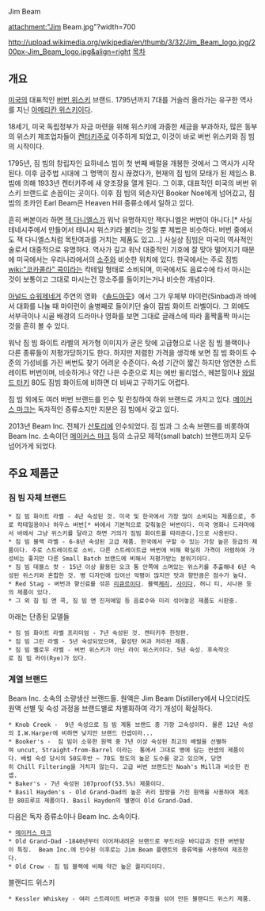 Jim Beam

attachment:"Jim Beam.jpg"?width=700

http://upload.wikimedia.org/wikipedia/en/thumb/3/32/Jim_Beam_logo.jpg/200px-Jim_Beam_logo.jpg&align=right
[[목차]]
== 개요 ==
[[미국]]의 대표적인 [[버번 위스키]] 브랜드. 1795년까지 7대를 거슬러 올라가는 유구한 역사를 지닌 [[아메리칸 위스키]]이다. 

18세기, 미국 독립정부가 자금 마련을 위해 위스키에 과중한 세금을 부과하자, 많은 동부의 위스키 제조업자들이 [[켄터키]]주로 이주하게 되었고, 이것이 바로 버번 위스키와 짐 빔의 시작이다.

1795년, 짐 빔의 창립자인 요하네스 빔이 첫 번째 배럴을 개봉한 것에서 그 역사가 시작된다. 이후 금주법 시대에 그 명맥이 잠시 끊겼다가, 현재의 짐 빔의 모태가 된 제임스 B. 빔에 의해 1933년 켄터키주에 새 양조장을 열게 된다. 그 이후, 대표적인 미국의 버번 위스키 브랜드로 손꼽이는 곳이다. 이후 짐 빔의 외손자인 Booker Noe에게 넘어갔고, 짐 빔의 조카인 Earl Beam은 Heaven Hill 증류소에서 일하고 있다.

흔히 버본이라 하면 [[잭 다니엘스]]가 워낙 유명하지만 잭다니엘은 버번이 아니다.[* 사실 테네시주에서 만들어서 테니시 위스키라 불리는 것일 뿐 제법은 비슷하다. 버번 중에서도 잭 다니엘스처럼 목탄여과를 거치는 제품도 있고...] 사실상 짐빔은 미국의 역사적인 술로서 대중적으로 유명하다. 역사가 깊고 워낙 대중적인 기호에 잘 맞아 떨어지기 때문에 미국에서는 우리나라에서의 [[소주]]와 비슷한 위치에 있다. 한국에서는 주로 짐빔[[wiki:"코카콜라" 콕]]이라는 칵테일 형태로 소비되며, 미국에서도 음료수에 타서 마시는 것이 보통이고 그대로 마시는건 깡소주를 들이키는거나 비슷한 개념이다.

[[아널드 슈워제네거]] 주연의 영화 《[[솔드아웃]]》에서 그가 우체부 마이런(Sinbad)과 바에서 대화를 나눌 때 마이런이 술병째로 들이키던 술이 짐빔 화이트 라벨이다. 그 외에도 서부극이나 시골 배경의 드라마나 영화를 보면 그대로 글래스에 따라 홀짝홀짝 마시는 것을 흔히 볼 수 있다.

워낙 짐 빔 화이트 라벨의 저가형 이미지가 굳은 탓에 고급형으로 나온 짐 빔 블랙이나 다른 종류들이 저평가당하기도 한다. 하지만 저렴한 가격을 생각해 보면 짐 빔 화이트 수준의 가성비를 가진 버번도 찾기 어려운 수준이다. 숙성 기간이 짧긴 하지만 엄연한 스트레이트 버번이며, 비슷하거나 약간 나은 수준으로 치는 에반 윌리엄스, 헤븐힐이나 [[와일드 터키]] 80도 짐빔 화이트에 비하면 더 비싸고 구하기도 어렵다.

짐 빔 외에도 여러 버번 브랜드를 인수 및 런칭하여 하위 브랜드로 가지고 있다. [[메이커스 마크]]는 독자적인 증류소지만 지분은 짐 빔에서 갖고 있다.

2013년 Beam Inc. 전체가 [[산토리]]에 인수되었다. 짐 빔과 그 소속 브랜드를 비롯하여 Beam Inc. 소속이던 [[메이커스 마크]] 등의 소규모 제작(small batch) 브랜드까지 모두 넘어가게 되었다.

== 주요 제품군 ==
=== 짐 빔 자체 브랜드 ===
 * 짐 빔 화이트 라벨 - 4년 숙성된 것. 미국 및 한국에서 가장 많이 소비되는 제품으로, 주로 칵테일용이나 하우스 버번[* 바에서 기본적으로 갖춰놓은 버번이다. 미국 영화나 드라마에서 바에서 그냥 위스키를 달라고 하면 거의가 짐빔 화이트를 따라준다.]으로 사용된다. 
 * 짐 빔 블랙 라벨 - 6-8년 숙성된 고급 제품. 한국에서 구할 수 있는 가장 높은 등급의 제품이다. 주로 스트레이트로 소비. 다른 스트레이트급 버번에 비해 확실히 가격이 저렴하여 가성비는 좋지만 다른 Small Batch 브랜드에 비해서 저평가받는 분위기이다.
 * 짐 빔 데블스 컷 - 15년 이상 활용된 오크 통 안쪽에 스며있는 위스키를 추출해내 6년 숙성된 위스키와 혼합한 것. 병 디자인에 있어선 악평이 많지만 맛과 향만큼은 점수가 높다.
 * Red Stag - 버번과 향신료를 섞은 [[리큐르]]이다. 블랙[[체리]], [[사이다]], 허니 티, 시나몬 등의 제품이 있다.
 * 그 외 짐 빔 앤 콕, 짐 빔 앤 진저에일 등 음료수와 미리 섞어놓은 제품도 시판중.

아래는 단종된 모델들
 * 짐 빔 화이트 라벨 프리미엄 - 7년 숙성된 것. 켄터키주 한정판.
 * 짐 빔 그린 라벨 - 5년 숙성되었으며, 활성탄 여과 처리된 제품. 
 * 짐 빔 옐로우 라벨 - 버번 위스키가 아닌 라이 위스키이다. 5년 숙성. 후속작으로 짐 빔 라이(Rye)가 있다.

=== 계열 브랜드 ===
Beam Inc. 소속의 소량생산 브랜드들. 원액은 Jim Beam Distillery에서 나오더라도 원액 선별 및 숙성 과정을 브랜드별로 차별화하여 각기 개성이 확실하다. 
 * Knob Creek -  9년 숙성으로 짐 빔 계통 브랜드 중 가장 고숙성이다. 물론 12년 숙성의 I.W.Harper에 비하면 낮지만 브랜드 컨셉이라...
 * Booker's -  짐 빔이 소유한 원액 중 7년 이상 숙성된 최고의 배럴을 선별하여 uncut, Straight-from-Barrel 이라는  통에서 그대로 병에 담는 컨셉의 제품이다. 배럴 숙성 당시의 50도후반 ~ 70도 정도의 높은 도수를 갖고 있으며, 당연히 Chill Filtering을 거치지 않는다. 고급 버번 브랜드인 Noah's Mill과 비슷한 컨셉.
 * Baker's - 7년 숙성된 107proof(53.5%) 제품이다. 
 * Basil Hayden's - Old Grand-Dad의 높은 귀리 함량을 가진 원액을 사용하여 제조한 80프루프 제품이다. Basil Hayden의 별명이 Old Grand-Dad.

다음은 독자 증류소이나 Beam Inc. 소속이다.
 * [[메이커스 마크]]
 * Old Grand-Dad -1840년부터 이어져내려온 브랜드로 부드러운 바디감과 진한 버번향이 특징.  Beam Inc.에 인수된 이후로는 Jim Beam 플랜트의 증류액을 사용하여 제조한다. 
 * Old Crow - 짐 빔 블랙에 비해 약간 높은 퀄리티이다.

블랜디드 위스키
 * Kessler Whiskey - 여러 스트레이트 버번과 주정을 섞어 만든 블랜디드 위스키 제품.
